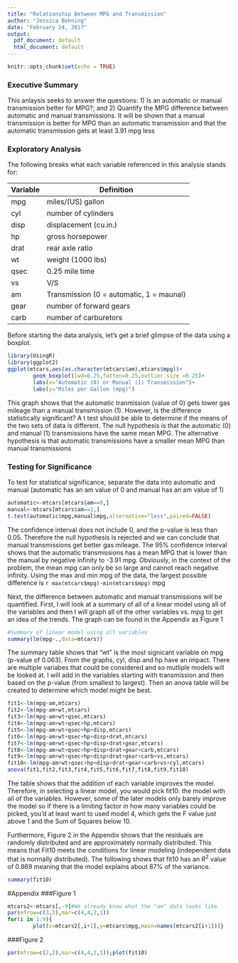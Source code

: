 ```yaml
---
title: "Relationship Between MPG and Transmission"
author: "Jessica Bohning"
date: "February 24, 2017"
output:
  pdf_document: default
  html_document: default
---
```


```r
knitr::opts_chunk$set(echo = TRUE)
```

### Executive Summary
This anlaysis seeks to answer the questions: 1) Is an automatic or manual transmission better for MPG?; and 2) Quantify the MPG difference between automatic and manual transmissions. It will be shown that a manual transmission is better for MPG than an automatic transmission and that the automatic transmission gets at least 3.91 mpg less 

### Exploratory Analysis

The following breaks what each variable referenced in this analysis stands for:

Variable|Definition
--------|---------
mpg|miles/(US) gallon
cyl|number of cylinders
disp|displacement (cu.in.)
hp|gross horsepower
drat|rear axle ratio
wt|weight (1000 lbs)
qsec|0.25 mile time
vs|V/S
am|Transmission (0 = automatic, 1 = maunal)
gear|number of forward gears
carb|number of carburetors


Before starting the data analysis, let's get a brief glimpse of the data using a boxplot. 

```r
library(UsingR)
library(ggplot2)
ggplot(mtcars,aes(as.character(mtcars$am),mtcars$mpg))+
        geom_boxplot(lwd=0.25,fatten=0.25,outlier.size =0.25)+
        labs(x="Automatic (0) or Manual (1) Transmission")+
        labs(y="Miles per Gallon (mpg)")
```

This graph shows that the automatic tranmission (value of 0) gets lower gas mileage than a manual transmission (1). However, is the difference statistically significant? A t test should be able to determine if the means of the two sets of data is different. The null hypothesis is that the automatic (0) and manual (1) transmissions have the same mean MPG. The alternative hypothesis is that automatic transmissions have a smaller mean MPG than manual transmissions

### Testing for Significance
To test for statistical significance, separate the data into automatic and manual (automatic has an am value of 0 and manual has an am value of 1)

```r
automatic<-mtcars[mtcars$am==0,]
manual<-mtcars[mtcars$am==1,]
t.test(automatic$mpg,manual$mpg,alternative="less",paired=FALSE)
```

The confidence interval does not include 0, and the p-value is less than 0.05. Therefore the null hypothesis is rejected and we can conclude that manual transmissions get better gas mileage. The 95% confidence interval shows that the automatic transmissions has a mean MPG that is lower than the manual by negative infinity to -3.91 mpg. Obviously, in the context of the problem, the mean mpg can only be so large and cannot reach negative infinity. Using the max and min mpg of the data, the largest possible difference is `r max(mtcars$mpg)-min(mtcars$mpg) ` mpg

Next, the difference between automatic and manual transmissions will be quantified. First, I will look at a summary of all of a linear model using all of the variables and then I will graph all of the other variables vs. mpg to get an idea of the trends. The graph can be found in the Appendix as Figure 1

```r
#Summary of linear model using all variables
summary(lm(mpg~.,data=mtcars))
```

The summary table shows that "wt" is the most signicant variable on mpg (p-value of 0.063). From the graphs, cyl, disp and hp have an impact. There are multiple variabes that could be considered and so mutliple models will be looked at. I will add in the variables starting with transmission and then based on the p-value (from smallest to largest). Then an anova table will be created to determine which model might be best.

```r
fit1<-lm(mpg~am,mtcars) 
fit2<-lm(mpg~am+wt,mtcars)
fit3<-lm(mpg~am+wt+qsec,mtcars)
fit4<-lm(mpg~am+wt+qsec+hp,mtcars)
fit5<-lm(mpg~am+wt+qsec+hp+disp,mtcars)
fit6<-lm(mpg~am+wt+qsec+hp+disp+drat,mtcars)
fit7<-lm(mpg~am+wt+qsec+hp+disp+drat+gear,mtcars)
fit8<-lm(mpg~am+wt+qsec+hp+disp+drat+gear+carb,mtcars)
fit9<-lm(mpg~am+wt+qsec+hp+disp+drat+gear+carb+vs,mtcars)
fit10<-lm(mpg~am+wt+qsec+hp+disp+drat+gear+carb+vs+cyl,mtcars)
anova(fit1,fit2,fit3,fit4,fit5,fit6,fit7,fit8,fit9,fit10)
```

The table shows that the addition of each variable improves the model. Therefore, in selecting a linear model, you would pick fit10: the model with all of the variables. However, some of the later models only barely improve the model so if there is a limiting factor in how many variables could be picked, you'd at least want to used model 4, which gets the F value just above 1 and the Sum of Squares below 10. 

Furthermore, Figure 2 in the Appendix shows that the residuals are randomly distributed and are approximately normally distributed. This means that Fit10 meets the conditions for linear modeling (independent data that is normally distributed). The following shows that fit10 has an $R^{2}$ value of 0.869 meaning that the model explains about 87% of the variance. 

```r
summary(fit10)
```

#Appendix
###Figure 1
```r
mtcars2<-mtcars[,-9]#We already know what the "am" data looks like
par(mfrow=c(3,3),mar=c(4,4,2,1))
for(i in 1:9){
        plot(x=mtcars2[,i+1],y=mtcars$mpg,main=names(mtcars2[i+1]))}
```

###Figure 2
```r
par(mfrow=c(2,2),mar=c(4,4,2,1));plot(fit10)
```